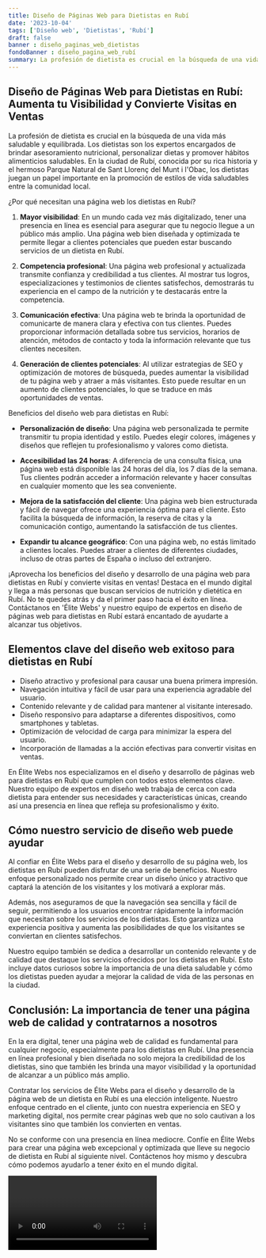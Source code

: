 ```yaml
---
title: Diseño de Páginas Web para Dietistas en Rubí
date: '2023-10-04'
tags: ['Diseño web', 'Dietistas', 'Rubí']
draft: false
banner : diseño_paginas_web_dietistas
fondoBanner : diseño_pagina_web_rubí
summary: La profesión de dietista es crucial en la búsqueda de una vida más saludable y equilibrada. Los dietistas son los expertos encargados de brindar asesoramiento nutricional, personalizar dietas y promover hábitos alimenticios saludables. En la ciudad de Rubí, conocida por su rica historia y el hermoso Parque Natural de Sant Llorenç del Munt i l'Obac, los dietistas juegan un papel importante en la promoción de estilos de vida saludables entre la comunidad local.
---
```


## Diseño de Páginas Web para Dietistas en Rubí: Aumenta tu Visibilidad y Convierte Visitas en Ventas

La profesión de dietista es crucial en la búsqueda de una vida más saludable y equilibrada. Los dietistas son los expertos encargados de brindar asesoramiento nutricional, personalizar dietas y promover hábitos alimenticios saludables. En la ciudad de Rubí, conocida por su rica historia y el hermoso Parque Natural de Sant Llorenç del Munt i l'Obac, los dietistas juegan un papel importante en la promoción de estilos de vida saludables entre la comunidad local.

¿Por qué necesitan una página web los dietistas en Rubí?

1. **Mayor visibilidad**: En un mundo cada vez más digitalizado, tener una presencia en línea es esencial para asegurar que tu negocio llegue a un público más amplio. Una página web bien diseñada y optimizada te permite llegar a clientes potenciales que pueden estar buscando servicios de un dietista en Rubí.

2. **Competencia profesional**: Una página web profesional y actualizada transmite confianza y credibilidad a tus clientes. Al mostrar tus logros, especializaciones y testimonios de clientes satisfechos, demostrarás tu experiencia en el campo de la nutrición y te destacarás entre la competencia.

3. **Comunicación efectiva**: Una página web te brinda la oportunidad de comunicarte de manera clara y efectiva con tus clientes. Puedes proporcionar información detallada sobre tus servicios, horarios de atención, métodos de contacto y toda la información relevante que tus clientes necesiten.

4. **Generación de clientes potenciales**: Al utilizar estrategias de SEO y optimización de motores de búsqueda, puedes aumentar la visibilidad de tu página web y atraer a más visitantes. Esto puede resultar en un aumento de clientes potenciales, lo que se traduce en más oportunidades de ventas.

Beneficios del diseño web para dietistas en Rubí:

- **Personalización de diseño**: Una página web personalizada te permite transmitir tu propia identidad y estilo. Puedes elegir colores, imágenes y diseños que reflejen tu profesionalismo y valores como dietista.

- **Accesibilidad las 24 horas**: A diferencia de una consulta física, una página web está disponible las 24 horas del día, los 7 días de la semana. Tus clientes podrán acceder a información relevante y hacer consultas en cualquier momento que les sea conveniente.

- **Mejora de la satisfacción del cliente**: Una página web bien estructurada y fácil de navegar ofrece una experiencia óptima para el cliente. Esto facilita la búsqueda de información, la reserva de citas y la comunicación contigo, aumentando la satisfacción de tus clientes.

- **Expandir tu alcance geográfico**: Con una página web, no estás limitado a clientes locales. Puedes atraer a clientes de diferentes ciudades, incluso de otras partes de España o incluso del extranjero.

¡Aprovecha los beneficios del diseño y desarrollo de una página web para dietistas en Rubí y convierte visitas en ventas! Destaca en el mundo digital y llega a más personas que buscan servicios de nutrición y dietética en Rubí. No te quedes atrás y da el primer paso hacia el éxito en línea. Contáctanos en 'Élite Webs' y nuestro equipo de expertos en diseño de páginas web para dietistas en Rubí estará encantado de ayudarte a alcanzar tus objetivos.

<GifSeo />

<Cta />

## Elementos clave del diseño web exitoso para dietistas en Rubí

- Diseño atractivo y profesional para causar una buena primera impresión.
- Navegación intuitiva y fácil de usar para una experiencia agradable del usuario.
- Contenido relevante y de calidad para mantener al visitante interesado.
- Diseño responsivo para adaptarse a diferentes dispositivos, como smartphones y tabletas.
- Optimización de velocidad de carga para minimizar la espera del usuario.
- Incorporación de llamadas a la acción efectivas para convertir visitas en ventas.

En Élite Webs nos especializamos en el diseño y desarrollo de páginas web para dietistas en Rubí que cumplen con todos estos elementos clave. Nuestro equipo de expertos en diseño web trabaja de cerca con cada dietista para entender sus necesidades y características únicas, creando así una presencia en línea que refleja su profesionalismo y éxito.

## Cómo nuestro servicio de diseño web puede ayudar

Al confiar en Élite Webs para el diseño y desarrollo de su página web, los dietistas en Rubí pueden disfrutar de una serie de beneficios. Nuestro enfoque personalizado nos permite crear un diseño único y atractivo que captará la atención de los visitantes y los motivará a explorar más.

Además, nos aseguramos de que la navegación sea sencilla y fácil de seguir, permitiendo a los usuarios encontrar rápidamente la información que necesitan sobre los servicios de los dietistas. Esto garantiza una experiencia positiva y aumenta las posibilidades de que los visitantes se conviertan en clientes satisfechos.

Nuestro equipo también se dedica a desarrollar un contenido relevante y de calidad que destaque los servicios ofrecidos por los dietistas en Rubí. Esto incluye datos curiosos sobre la importancia de una dieta saludable y cómo los dietistas pueden ayudar a mejorar la calidad de vida de las personas en la ciudad.

## Conclusión: La importancia de tener una página web de calidad y contratarnos a nosotros

En la era digital, tener una página web de calidad es fundamental para cualquier negocio, especialmente para los dietistas en Rubí. Una presencia en línea profesional y bien diseñada no solo mejora la credibilidad de los dietistas, sino que también les brinda una mayor visibilidad y la oportunidad de alcanzar a un público más amplio.

Contratar los servicios de Élite Webs para el diseño y desarrollo de la página web de un dietista en Rubí es una elección inteligente. Nuestro enfoque centrado en el cliente, junto con nuestra experiencia en SEO y marketing digital, nos permite crear páginas web que no solo cautivan a los visitantes sino que también los convierten en ventas.

No se conforme con una presencia en línea mediocre. Confíe en Élite Webs para crear una página web excepcional y optimizada que lleve su negocio de dietista en Rubí al siguiente nivel. Contáctenos hoy mismo y descubra cómo podemos ayudarlo a tener éxito en el mundo digital.

<Video />

<CtaBot job='Dietistas' city='Rubí'/>

<Gmaps query='Rubí+españa+maps' />
